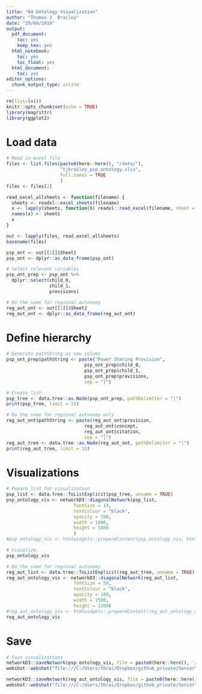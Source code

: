 ```yaml
---
title: "04 Ontology Visualization"
author: "Thomas J. Brailey"
date: "29/09/2019"
output:
  pdf_document:
    toc: yes
    keep_tex: yes
  html_notebook:
    toc: yes
    toc_float: yes
  html_document:
    toc: yes
editor_options:
  chunk_output_type: inline
---
```

<style>
    body .main-container {
        max-width: 100%;
    }
</style>

```r
rm(list=ls())
knitr::opts_chunk$set(echo = TRUE)
library(magrittr)
library(ggplot2)
```

# Load data
```r
# Read in excel file 
files <- list.files(paste0(here::here(), "/data/"), 
                    "tjbrailey_psp_ontology.xlsx", 
                    full.names = TRUE
                    )
files <- files[2]

read_excel_allsheets <- function(filename) { 
  sheets <- readxl::excel_sheets(filename) 
  x <- lapply(sheets, function(X) readxl::read_excel(filename, sheet = X)) 
  names(x) <- sheets 
  x 
} 

out <- lapply(files, read_excel_allsheets)
basename(files)

psp_ont <- out[[1]]$Sheet1
psp_ont <- dplyr::as_data_frame(psp_ont)

# Select relevant variables
psp_ont_prep <- psp_ont %>%
  dplyr::select(child_0,
                child_1,
                provisions)

# Do the same for regional autonomy
reg_aut_ont <- out[[1]]$Sheet2
reg_aut_ont <- dplyr::as_data_frame(reg_aut_ont)
```

# Define hierarchy
```r
# Generate pathString as new column
psp_ont_prep$pathString <- paste("Power Sharing Provision",
                             psp_ont_prep$child_0,
                             psp_ont_prep$child_1,
                             psp_ont_prep$provisions,
                             sep = "|")

# Create list 
psp_tree <- data.tree::as.Node(psp_ont_prep, pathDelimiter = "|")
print(psp_tree, limit = 15)

# Do the same for regional autonomy only 
reg_aut_ont$pathString <- paste(reg_aut_ont$provision,
                             reg_aut_ont$concept,
                             reg_aut_ont$citation,
                             sep = "|")
reg_aut_tree <- data.tree::as.Node(reg_aut_ont, pathDelimiter = "|")
print(reg_aut_tree, limit = 15)
```
# Visualizations
```r
# Pepare list for visualization 
psp_list <- data.tree::ToListExplicit(psp_tree, unname = TRUE)
psp_ontology_vis <- networkD3::diagonalNetwork(psp_list, 
                         fontSize = 14,
                         textColour = "black",
                         opacity = 100,
                         width = 1900,
                         height = 1400
                         )
#psp_ontology_vis <- htmlwidgets::prependContent(psp_ontology_vis, htmltools::tags$h1("Full Mapping of Power-Sharing Conceptions"))

# Visualize.
psp_ontology_vis

# Do the same for regional autonomy
reg_aut_list <- data.tree::ToListExplicit(reg_aut_tree, unname = TRUE)
reg_aut_ontology_vis <- networkD3::diagonalNetwork(reg_aut_list, 
                         fontSize = 50,
                         textColour = "black",
                         opacity = 100,
                         width = 1500,
                         height = 1200)
#reg_aut_ontology_vis <- htmlwidgets::prependContent(reg_aut_ontology_vis, htmltools::tags$h1("Mapping Regional Autonomy"))
reg_aut_ontology_vis
```
# Save
```r
# Save visualizations
networkD3::saveNetwork(psp_ontology_vis, file = paste0(here::here(), '/vis/psp_ontology_vis.html'))
webshot::webshot("file:///C:/Users/tbrai/Dropbox/github_private/SeniorThesis/vis/psp_ontology_vis.html", paste0(here::here(), "/paper/psp_ontology_vis.png"))

networkD3::saveNetwork(reg_aut_ontology_vis, file = paste0(here::here(), '/vis/reg_aut_ontology_vis.html'))
webshot::webshot("file:///C:/Users/tbrai/Dropbox/github_private/SeniorThesis/vis/reg_aut_ontology_vis.html", paste0(here::here(), "/paper/reg_aut_ontology_vis.png"))
```
